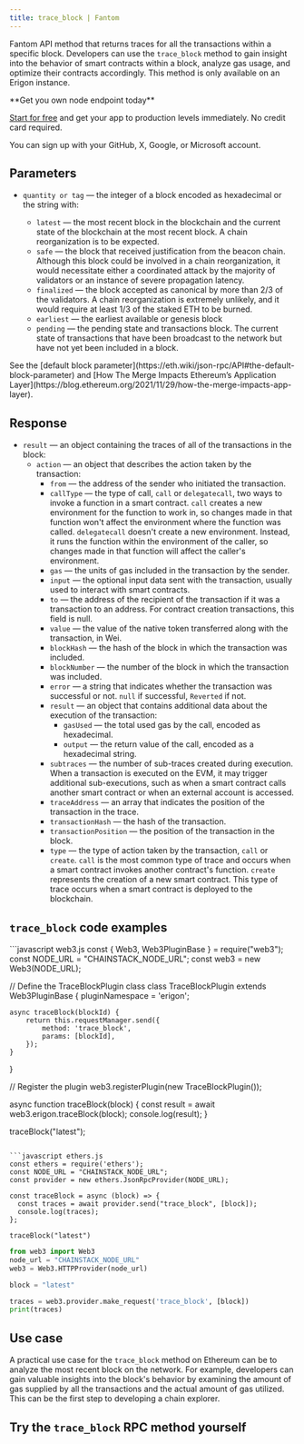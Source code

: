 ---
title: trace_block | Fantom
---

Fantom API method that returns traces for all the transactions within a specific block. Developers can use the `trace_block` method to gain insight into the behavior of smart contracts within a block, analyze gas usage, and optimize their contracts accordingly. This method is only available on an Erigon instance.

<Check>
**Get you own node endpoint today**

[Start for free](https://console.chainstack.com/) and get your app to production levels immediately. No credit card required.

You can sign up with your GitHub, X, Google, or Microsoft account.
</Check>


## Parameters

* `quantity or tag` — the integer of a block encoded as hexadecimal or the string with:

  + `latest` — the most recent block in the blockchain and the current state of the blockchain at the most recent block. A chain reorganization is to be expected.
  + `safe` — the block that received justification from the beacon chain. Although this block could be involved in a chain reorganization, it would necessitate either a coordinated attack by the majority of validators or an instance of severe propagation latency.
  + `finalized` — the block accepted as canonical by more than 2/3 of the validators. A chain reorganization is extremely unlikely, and it would require at least 1/3 of the staked ETH to be burned.
  + `earliest` — the earliest available or genesis block
  + `pending` — the pending state and transactions block. The current state of transactions that have been broadcast to the network but have not yet been included in a block.

<Note>
See the [default block parameter](https://eth.wiki/json-rpc/API#the-default-block-parameter) and [How The Merge Impacts Ethereum’s Application Layer](https://blog.ethereum.org/2021/11/29/how-the-merge-impacts-app-layer).
</Note>


## Response

* `result` — an object containing the traces of all of the transactions in the block:
  + `action` — an object that describes the action taken by the transaction:
    - `from` — the address of the sender who initiated the transaction.
    - `callType` — the type of call, `call` or `delegatecall`, two ways to invoke a function in a smart contract. `call` creates a new environment for the function to work in, so changes made in that function won't affect the environment where the function was called. `delegatecall` doesn't create a new environment. Instead, it runs the function within the environment of the caller, so changes made in that function will affect the caller's environment.
    - `gas` — the units of gas included in the transaction by the sender.
    - `input` — the optional input data sent with the transaction, usually used to interact with smart contracts.
    - `to` — the address of the recipient of the transaction if it was a transaction to an address. For contract creation transactions, this field is null.
    - `value` — the value of the native token transferred along with the transaction, in Wei.
    - `blockHash` — the hash of the block in which the transaction was included.
    - `blockNumber` — the number of the block in which the transaction was included.
    - `error` — a string that indicates whether the transaction was successful or not. `null` if successful, `Reverted` if not.
    - `result` — an object that contains additional data about the execution of the transaction:
      * `gasUsed` — the total used gas by the call, encoded as hexadecimal.
      * `output` — the return value of the call, encoded as a hexadecimal string.
    - `subtraces` — the number of sub-traces created during execution. When a transaction is executed on the EVM, it may trigger additional sub-executions, such as when a smart contract calls another smart contract or when an external account is accessed.
    - `traceAddress` — an array that indicates the position of the transaction in the trace.
    - `transactionHash` — the hash of the transaction.
    - `transactionPosition` — the position of the transaction in the block.
    - `type` — the type of action taken by the transaction, `call` or `create`. `call`  is the most common type of trace and occurs when a smart contract invokes another contract's function. `create` represents the creation of a new smart contract. This type of trace occurs when a smart contract is deployed to the blockchain.

## `trace_block` code examples

<CodeGroup>
```javascript web3.js
const { Web3, Web3PluginBase } = require("web3");
const NODE_URL = "CHAINSTACK_NODE_URL";
const web3 = new Web3(NODE_URL);

// Define the TraceBlockPlugin class
class TraceBlockPlugin extends Web3PluginBase {
    pluginNamespace = 'erigon';

    async traceBlock(blockId) {
        return this.requestManager.send({
            method: 'trace_block',
            params: [blockId],
        });
    }
}

// Register the plugin
web3.registerPlugin(new TraceBlockPlugin());

async function traceBlock(block) {
    const result = await web3.erigon.traceBlock(block);
    console.log(result);
}

traceBlock("latest");
```

```javascript ethers.js
const ethers = require('ethers');
const NODE_URL = "CHAINSTACK_NODE_URL";
const provider = new ethers.JsonRpcProvider(NODE_URL);

const traceBlock = async (block) => {
  const traces = await provider.send("trace_block", [block]);
  console.log(traces);
};

traceBlock("latest")
```

```python web3.py
from web3 import Web3  
node_url = "CHAINSTACK_NODE_URL" 
web3 = Web3.HTTPProvider(node_url)

block = "latest"

traces = web3.provider.make_request('trace_block', [block])
print(traces)
```
</CodeGroup>


## Use case

A practical use case for the `trace_block` method on Ethereum can be to analyze the most recent block on the network. For example, developers can gain valuable insights into the block's behavior by examining the amount of gas supplied by all the transactions and the actual amount of gas utilized. This can be the first step to developing a chain explorer.

## Try the `trace_block` RPC method yourself